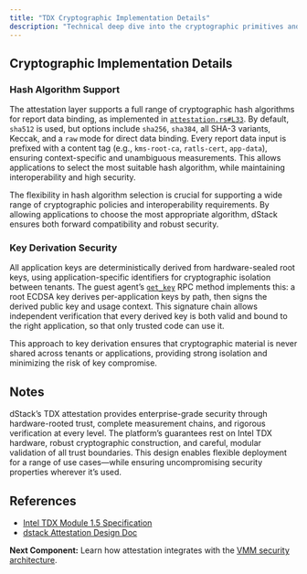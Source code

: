 ```yaml
---
title: "TDX Cryptographic Implementation Details"
description: "Technical deep dive into the cryptographic primitives and implementation details of dStack's TDX attestation."
---
```


## Cryptographic Implementation Details

### Hash Algorithm Support

The attestation layer supports a full range of cryptographic hash algorithms for report data binding, as implemented in [`attestation.rs#L33`](https://github.com/Dstack-TEE/dstack/blob/45ebd05a25ad4ffacce3b8f003e4f5a8b609b2e2/ra-tls/src/attestation.rs#L33). By default, `sha512` is used, but options include `sha256`, `sha384`, all SHA-3 variants, Keccak, and a `raw` mode for direct data binding. Every report data input is prefixed with a content tag (e.g., `kms-root-ca`, `ratls-cert`, `app-data`), ensuring context-specific and unambiguous measurements. This allows applications to select the most suitable hash algorithm, while maintaining interoperability and high security.

The flexibility in hash algorithm selection is crucial for supporting a wide range of cryptographic policies and interoperability requirements. By allowing applications to choose the most appropriate algorithm, dStack ensures both forward compatibility and robust security.

### Key Derivation Security

All application keys are deterministically derived from hardware-sealed root keys, using application-specific identifiers for cryptographic isolation between tenants. The guest agent’s [`get_key`](https://github.com/Dstack-TEE/dstack/blob/45ebd05a25ad4ffacce3b8f003e4f5a8b609b2e2/guest-agent/src/rpc_service.rs#L150C1-L239C2) RPC method implements this: a root ECDSA key derives per-application keys by path, then signs the derived public key and usage context. This signature chain allows independent verification that every derived key is both valid and bound to the right application, so that only trusted code can use it.

This approach to key derivation ensures that cryptographic material is never shared across tenants or applications, providing strong isolation and minimizing the risk of key compromise.

## Notes

dStack’s TDX attestation provides enterprise-grade security through hardware-rooted trust, complete measurement chains, and rigorous verification at every level. The platform’s guarantees rest on Intel TDX hardware, robust cryptographic construction, and careful, modular validation of all trust boundaries. This design enables flexible deployment for a range of use cases—while ensuring uncompromising security properties wherever it’s used.

## References

- [Intel TDX Module 1.5 Specification](https://www.intel.com/content/www/us/en/developer/articles/technical/intel-trust-domain-extensions.html)
- [dstack Attestation Design Doc](https://github.com/Dstack-TEE/dstack/blob/master/attestation.md)

<div className="mt-8 p-4 bg-blue-50 rounded-lg border border-blue-200">
  <p className="text-sm text-blue-800">
    <strong>Next Component:</strong> Learn how attestation integrates with the <a href="/docs/security-research/vmm-security" className="underline">VMM security architecture</a>.
  </p>
</div> 
